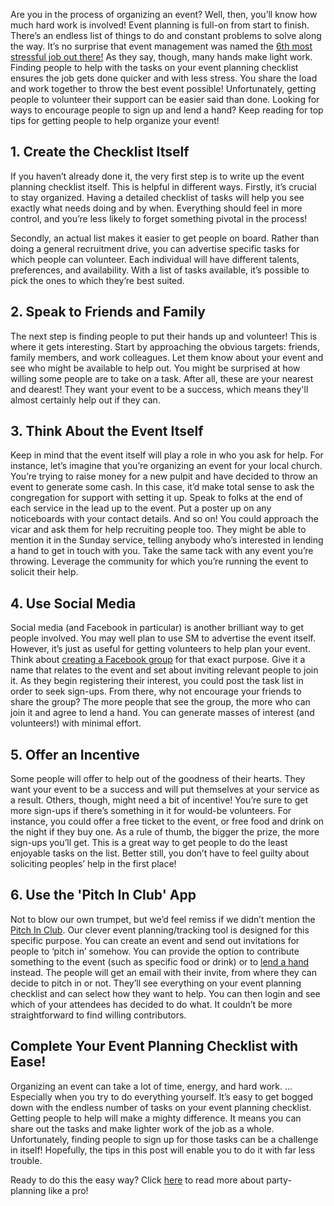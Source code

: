 <BlogImage  />
<BlogInfo  />

Are you in the process of organizing an event? Well, then, you’ll know how much hard work is involved!
Event planning is full-on from start to finish. There’s an endless list of things to do and constant 
problems to solve along the way. It’s no surprise that event management was named the
[6th most stressful job out there!](https://www.careercast.com/jobs-rated/most-stressful-jobs-2016)
As they say, though, many hands make light work. Finding people to help with the tasks on your event planning 
checklist ensures the job gets done quicker and with less stress. 
You share the load and work together to throw the best event possible!
Unfortunately, getting people to volunteer their support can be easier said than done. 
Looking for ways to encourage people to sign up and lend a hand?
Keep reading for top tips for getting people to help organize your event!

<MobileAd />

## 1. Create the Checklist Itself

If you haven’t already done it, the very first step is to write up the event planning checklist itself.
This is helpful in different ways. Firstly, it’s crucial to stay organized.
Having a detailed checklist of tasks will help you see exactly what needs doing and by when. Everything should 
feel in more control, and you’re less likely to forget something pivotal in the process!

Secondly, an actual list makes it easier to get people on board. Rather than doing a general recruitment drive, 
you can advertise specific tasks for which people can volunteer. Each individual will have different talents, 
preferences, and availability. With a list of tasks available, it’s possible to pick the ones to which they’re best
suited.

<MobileAd />

## 2. Speak to Friends and Family

The next step is finding people to put their hands up and volunteer!
This is where it gets interesting. Start by approaching the obvious targets: friends, family members, and work 
colleagues. Let them know about your event and see who might be available to help out. You might be surprised at 
how willing some people are to take on a task. After all, these are your nearest and dearest! They want your event 
to be a success, which means they'll almost certainly help out if they can.

<MobileAd />

## 3. Think About the Event Itself

Keep in mind that the event itself will play a role in who you ask for help. For instance, let’s imagine that 
you’re organizing an event for your local church. You’re trying to raise money for a new pulpit and have decided
to throw an event to generate some cash. In this case, it’d make total sense to ask the congregation for support 
with setting it up. Speak to folks at the end of each service in the lead up to the event. Put a poster up on any
noticeboards with your contact details. And so on! You could approach the vicar and ask them for help recruiting 
people too. They might be able to mention it in the Sunday service, telling anybody who’s interested in lending 
a hand to get in touch with you. Take the same tack with any event you’re throwing. Leverage the community for 
which you’re running the event to solicit their help.

<MobileAd />

## 4. Use Social Media

Social media (and Facebook in particular) is another brilliant way to get people involved.
You may well plan to use SM to advertise the event itself. However, it’s just as useful for getting 
volunteers to help plan your event. 
Think about [creating a Facebook group](https://www.howtogeek.com/324111/how-to-create-a-facebook-group/)
for that exact purpose. Give it a  name that relates to the event and set about inviting relevant 
people to join it. As they begin registering their interest, you could post the task list in order 
to seek sign-ups. From there, why not encourage your friends to share the group? The more people 
that see the group, the more who can join it and agree to lend a hand. You can generate masses of 
interest (and volunteers!) with minimal effort.

<MobileAd />

## 5. Offer an Incentive

Some people will offer to help out of the goodness of their hearts. They want your event to be a success and 
will put themselves at your service as a result. Others, though, might need a bit of incentive! You’re sure to get 
more sign-ups if there’s something in it for would-be volunteers. For instance, you could offer a free ticket to 
the event, or free food and drink on the night if they buy one. As a rule of thumb, the bigger the prize, the more 
sign-ups you’ll get. This is a great way to get people to do the least enjoyable tasks on the list. Better still, 
you don’t have to feel guilty about soliciting peoples’ help in the first place!

<MobileAd />

## 6. Use the 'Pitch In Club' App

Not to blow our own trumpet, but we’d feel remiss if we didn’t mention the
[Pitch In Club](https://pitchinclub.com).
Our clever event planning/tracking tool is designed for this specific purpose. You can create an event and send 
out invitations for people to ‘pitch in’ somehow. You can provide the option to contribute something to the event 
(such as specific food or drink) or to [lend a hand](https://pitchinclub.com/blog/lend-a-hand-to-a-friend)
instead. The people will get an email with their invite, from where they can decide to pitch in or not. 
They’ll see everything on your event planning checklist and can select how they want to help. You can then 
login and see which of your attendees has decided to do what. It couldn’t be more straightforward to find 
willing contributors.

<MobileAd />

## Complete Your Event Planning Checklist with Ease!
Organizing an event can take a lot of time, energy, and hard work.
…Especially when you try to do everything yourself. It’s easy to get bogged down with the endless number of tasks 
on your event planning checklist.
Getting people to help will make a mighty difference. It means you can share out the tasks and make lighter work of 
the job as a whole. Unfortunately, finding people to sign up for those tasks can be a challenge in itself!
Hopefully, the tips in this post will enable you to do it with far less trouble.


Ready to do this the easy way? Click
[here](https://pitchinclub.com/blog/diy-party-planning-like-a-pro)
to read more about party-planning like a pro!

<MobileAd />